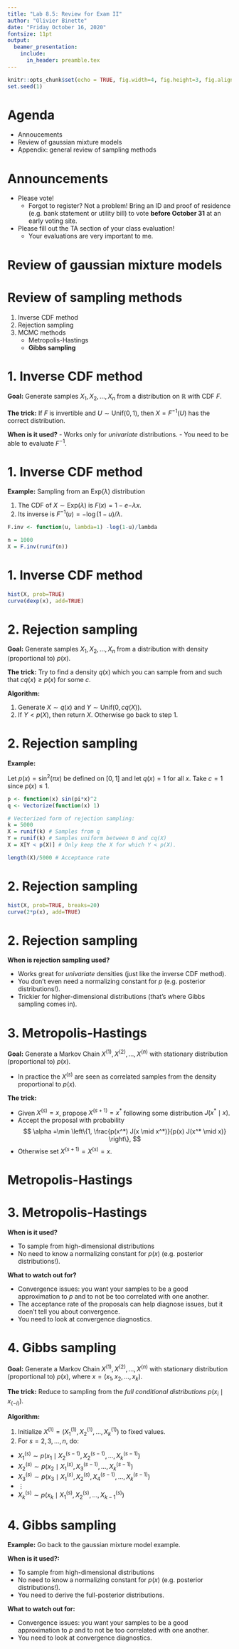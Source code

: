 ```yaml
---
title: "Lab 8.5: Review for Exam II"
author: "Olivier Binette"
date: "Friday October 16, 2020"
fontsize: 11pt
output: 
  beamer_presentation:
    include:
      in_header: preamble.tex
---
```


```r
knitr::opts_chunk$set(echo = TRUE, fig.width=4, fig.height=3, fig.align="center")
set.seed(1)
```

# Agenda

- Annoucements
- Review of gaussian mixture models
- Appendix: general review of sampling methods

#
\section{Announcements}

# Announcements

- Please vote!
  - Forgot to register? Not a problem! Bring an ID and proof of residence (e.g. bank statement or utility bill) to vote **before October 31** at an early voting site.
\pause

- Please fill out the TA section of your class evaluation!
  - Your evaluations are very important to me.

# 
\section{Review of gaussian mixture models}

# Review of gaussian mixture models



#
\section{Appendix: review of sampling methods}

# Review of sampling methods

1. Inverse CDF method
2. Rejection sampling
3. MCMC methods
    - Metropolis-Hastings
    - **Gibbs sampling**

# 1. Inverse CDF method

**Goal:** Generate samples $X_1, X_2, \dots, X_n$ from a distribution on $\mathbb{R}$ with CDF $F$.

**The trick:** If $F$ is invertible and $U \sim \text{Unif}(0,1)$, then $X = F^{-1}(U)$ has the correct distribution.

**When is it used?**
- Works only for *univariate* distributions.
- You need to be able to evaluate $F^{-1}$.

# 1. Inverse CDF method

**Example:** Sampling from an $\text{Exp}(\lambda)$ distribution

1. The CDF of $X \sim \text{Exp}(\lambda)$ is $F(x) = 1-e{-\lambda x}$.
2. Its inverse is $F^{-1}(u) = -\log(1-u)/\lambda$.

\small
```r
F.inv <- function(u, lambda=1) -log(1-u)/lambda

n = 1000
X = F.inv(runif(n))
```
\normalsize

# 1. Inverse CDF method

\small
```r
hist(X, prob=TRUE)
curve(dexp(x), add=TRUE)
```
\normalsize



# 2. Rejection sampling

**Goal:** Generate samples $X_1, X_2, \dots, X_n$ from a distribution with density (proportional to) $p(x)$.
\pause

**The trick:** Try to find a density $q(x)$ which you can sample from and such that $cq(x) \geq p(x)$ for some $c$.
\pause

**Algorithm:**

1. Generate $X \sim q(x)$ and $Y \sim \text{Unif}(0, c q(X))$.
2. If $Y < p(X)$, then return $X$. Otherwise go back to step 1.

# 2. Rejection sampling

**Example:**

Let $p(x) = \sin^2 (\pi x)$ be defined on $[0,1]$ and let $q(x) = 1$ for all $x$. Take $c = 1$ since $p(x) \leq 1$.
\pause

\small
```r
p <- function(x) sin(pi*x)^2
q <- Vectorize(function(x) 1)

# Vectorized form of rejection sampling:
k = 5000
X = runif(k) # Samples from q
Y = runif(k) # Samples uniform between 0 and cq(X)
X = X[Y < p(X)] # Only keep the X for which Y < p(X).

length(X)/5000 # Acceptance rate
```
\normalfont

# 2. Rejection sampling

\small
```r
hist(X, prob=TRUE, breaks=20)
curve(2*p(x), add=TRUE)
```
\normalfont

# 2. Rejection sampling

**When is rejection sampling used?**

- Works great for *univariate* densities (just like the inverse CDF method).
- You don't even need a normalizing constant for $p$ (e.g. posterior distributions!).
- Trickier for higher-dimensional distributions (that's where Gibbs sampling comes in).

# 3. Metropolis-Hastings

**Goal:** Generate a Markov Chain $X^{(1)}, X^{(2)}, \dots, X^{(n)}$ with stationary distribution (proportional to) $p(x)$.

  - In practice the $X^{(s)}$ are seen as correlated samples from the density proportional to $p(x)$.

**The trick:** 

- Given $X^{(s)}=x$, propose $X^{(s+1)} = x^*$ following some distribution $J(x^* \mid x)$. 
- Accept the proposal with probability
$$
  \alpha =\min \left\{1, \frac{p(x^*) J(x \mid x^*)}{p(x) J(x^* \mid x)} \right\},
$$
- Otherwise set $X^{(s+1)} = X^{(s)} = x$.

# Metropolis-Hastings

\url{https://gfycat.com/relievedglossyhowlermonkey}

# 3. Metropolis-Hastings

**When is it used?**

- To sample from high-dimensional distributions
- No need to know a normalizing constant for $p(x)$ (e.g. posterior distributions!).

**What to watch out for?**

- Convergence issues: you want your samples to be a good approximation to $p$ and to not be too correlated with one another.
- The acceptance rate of the proposals can help diagnose issues, but it doen't tell you about convergence.
- You need to look at convergence diagnostics.

# 4. Gibbs sampling

**Goal:** Generate a Markov Chain $X^{(1)}, X^{(2)}, \dots, X^{(n)}$ with stationary distribution (proportional to) $p(x)$, where $x = (x_1, x_2, \dots, x_k)$.

**The trick:** Reduce to sampling from the *full conditional distributions* $p(x_{i} \mid x_{(-i)})$.

**Algorithm:**

1. Initialize $X^{(1)} = (X^{(1)}_1, X^{(1)}_2, \dots, X^{(1)}_k)$ to fixed values.
2. For $s = 2, 3, \dots, n$, do:
  - $X^{(s)}_1 \sim p(x_1 \mid X^{(s-1)}_2, X^{(s-1)}_2, \dots, X^{(s-1)}_k)$
  - $X^{(s)}_2 \sim p(x_2 \mid X^{(s)}_1, X^{(s-1)}_3, \dots, X^{(s-1)}_k)$
  - $X^{(s)}_3 \sim p(x_3 \mid X^{(s)}_1, X^{(s)}_2, X^{(s-1)}_4,  \dots, X^{(s-1)}_k)$
  - $\vdots$
  - $X^{(s)}_k \sim p(x_k \mid X^{(s)}_1, X^{(s)}_2, \dots, X^{(s)}_{k-1})$

# 4. Gibbs sampling

**Example:** Go back to the gaussian mixture model example.

**When is it used?:**

- To sample from high-dimensional distributions
- No need to know a normalizing constant for $p(x)$ (e.g. posterior distributions!).
- You need to derive the full-posterior distributions.

**What to watch out for:**

- Convergence issues: you want your samples to be a good approximation to $p$ and to not be too correlated with one another.
- You need to look at convergence diagnostics.









